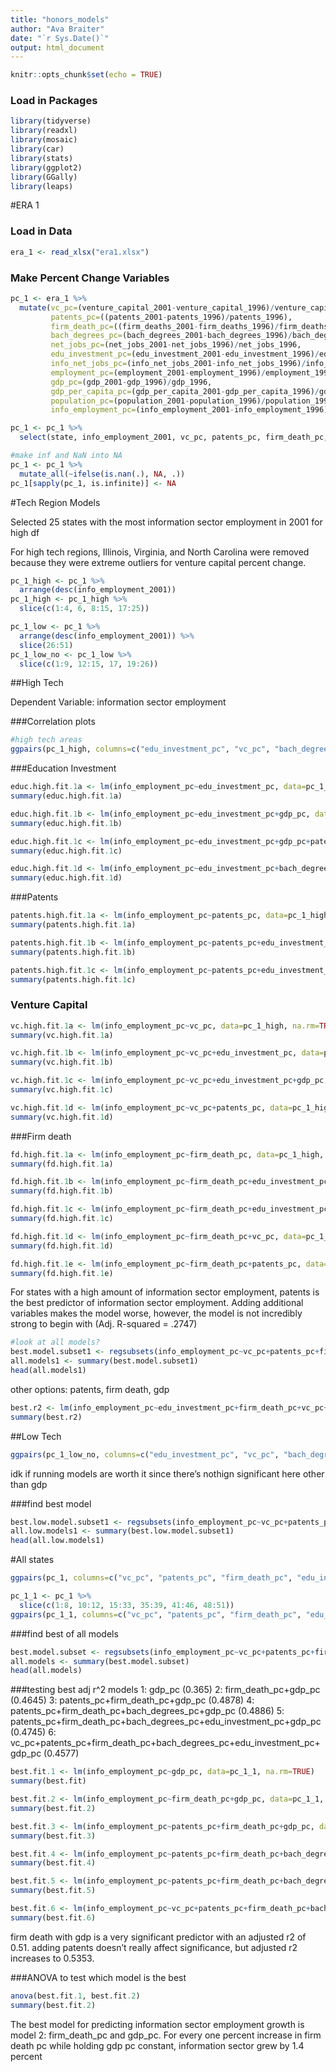 ```yaml
---
title: "honors_models"
author: "Ava Braiter"
date: "`r Sys.Date()`"
output: html_document
---
```


```r
knitr::opts_chunk$set(echo = TRUE)
```

### Load in Packages

```r
library(tidyverse)
library(readxl)
library(mosaic)
library(car)
library(stats)
library(ggplot2)
library(GGally)
library(leaps)

```

#ERA 1

### Load in Data

```r
era_1 <- read_xlsx("era1.xlsx")


```

### Make Percent Change Variables

```r
pc_1 <- era_1 %>% 
  mutate(vc_pc=(venture_capital_2001-venture_capital_1996)/venture_capital_1996,
         patents_pc=((patents_2001-patents_1996)/patents_1996),
         firm_death_pc=((firm_deaths_2001-firm_deaths_1996)/firm_deaths_1996),
         bach_degrees_pc=(bach_degrees_2001-bach_degrees_1996)/bach_degrees_1996,
         net_jobs_pc=(net_jobs_2001-net_jobs_1996)/net_jobs_1996,
         edu_investment_pc=(edu_investment_2001-edu_investment_1996)/edu_investment_1996,
         info_net_jobs_pc=(info_net_jobs_2001-info_net_jobs_1996)/info_net_jobs_1996,
         employment_pc=(employment_2001-employment_1996)/employment_1996,
         gdp_pc=(gdp_2001-gdp_1996)/gdp_1996,
         gdp_per_capita_pc=(gdp_per_capita_2001-gdp_per_capita_1996)/gdp_per_capita_1996,
         population_pc=(population_2001-population_1996)/population_1996,
         info_employment_pc=(info_employment_2001-info_employment_1996)/info_employment_1996)

pc_1 <- pc_1 %>% 
  select(state, info_employment_2001, vc_pc, patents_pc, firm_death_pc, bach_degrees_pc, net_jobs_pc, edu_investment_pc, info_net_jobs_pc, employment_pc, gdp_pc, gdp_per_capita_pc, population_pc, info_employment_pc)

#make inf and NaN into NA 
pc_1 <- pc_1 %>% 
  mutate_all(~ifelse(is.nan(.), NA, .))
pc_1[sapply(pc_1, is.infinite)] <- NA

```

#Tech Region Models

Selected 25 states with the most information sector employment in 2001 for high df

For high tech regions, Illinois, Virginia, and North Carolina were removed because they were extreme outliers for venture capital percent change.

```r

pc_1_high <- pc_1 %>% 
  arrange(desc(info_employment_2001))
pc_1_high <- pc_1_high %>% 
  slice(c(1:4, 6, 8:15, 17:25))

pc_1_low <- pc_1 %>% 
  arrange(desc(info_employment_2001)) %>% 
  slice(26:51)
pc_1_low_no <- pc_1_low %>% 
  slice(c(1:9, 12:15, 17, 19:26))

```

##High Tech

Dependent Variable: information sector employment

###Correlation plots

```r
#high tech areas
ggpairs(pc_1_high, columns=c("edu_investment_pc", "vc_pc", "bach_degrees_pc", "gdp_pc", "patents_pc", "firm_death_pc", "info_employment_pc"))

```

###Education Investment

```r
educ.high.fit.1a <- lm(info_employment_pc~edu_investment_pc, data=pc_1_high, na.rm=TRUE)
summary(educ.high.fit.1a)

educ.high.fit.1b <- lm(info_employment_pc~edu_investment_pc+gdp_pc, data=pc_1_high, na.rm=TRUE)
summary(educ.high.fit.1b)

educ.high.fit.1c <- lm(info_employment_pc~edu_investment_pc+gdp_pc+patents_pc, data=pc_1_high, na.rm=TRUE)
summary(educ.high.fit.1c)

educ.high.fit.1d <- lm(info_employment_pc~edu_investment_pc+bach_degrees_pc, data=pc_1_high, na.rm=TRUE)
summary(educ.high.fit.1d)
```

###Patents

```r
patents.high.fit.1a <- lm(info_employment_pc~patents_pc, data=pc_1_high, na.rm=TRUE)
summary(patents.high.fit.1a)

patents.high.fit.1b <- lm(info_employment_pc~patents_pc+edu_investment_pc, data=pc_1_high, na.rm=TRUE)
summary(patents.high.fit.1b)

patents.high.fit.1c <- lm(info_employment_pc~patents_pc+edu_investment_pc+bach_degrees_pc, data=pc_1_high, na.rm=TRUE)
summary(patents.high.fit.1c)
```

### Venture Capital

```r
vc.high.fit.1a <- lm(info_employment_pc~vc_pc, data=pc_1_high, na.rm=TRUE)
summary(vc.high.fit.1a)

vc.high.fit.1b <- lm(info_employment_pc~vc_pc+edu_investment_pc, data=pc_1_high, na.rm=TRUE)
summary(vc.high.fit.1b)

vc.high.fit.1c <- lm(info_employment_pc~vc_pc+edu_investment_pc+gdp_pc, data=pc_1_high, na.rm=TRUE)
summary(vc.high.fit.1c)

vc.high.fit.1d <- lm(info_employment_pc~vc_pc+patents_pc, data=pc_1_high, na.rm=TRUE)
summary(vc.high.fit.1d)

```

###Firm death
```r
fd.high.fit.1a <- lm(info_employment_pc~firm_death_pc, data=pc_1_high, na.rm=TRUE)
summary(fd.high.fit.1a)

fd.high.fit.1b <- lm(info_employment_pc~firm_death_pc+edu_investment_pc, data=pc_1_high, na.rm=TRUE)
summary(fd.high.fit.1b)

fd.high.fit.1c <- lm(info_employment_pc~firm_death_pc+edu_investment_pc+bach_degrees_pc, data=pc_1_high, na.rm=TRUE)
summary(fd.high.fit.1c)

fd.high.fit.1d <- lm(info_employment_pc~firm_death_pc+vc_pc, data=pc_1_high, na.rm=TRUE)
summary(fd.high.fit.1d)

fd.high.fit.1e <- lm(info_employment_pc~firm_death_pc+patents_pc, data=pc_1_high, na.rm=TRUE)
summary(fd.high.fit.1e)


```

For states with a high amount of information sector employment, patents is the best predictor of information sector employment. Adding additional variables makes the model worse, however, the model is not incredibly strong to begin with (Adj. R-squared = .2747)


```r
#look at all models?
best.model.subset1 <- regsubsets(info_employment_pc~vc_pc+patents_pc+firm_death_pc+bach_degrees_pc+edu_investment_pc+gdp_pc, data=pc_1_high, method="exhaustive")
all.models1 <- summary(best.model.subset1)
head(all.models1)


```
other options: patents, firm death, gdp
```r
best.r2 <- lm(info_employment_pc~edu_investment_pc+firm_death_pc+vc_pc+patents_pc+bach_degrees_pc+gdp_pc, data=pc_1_high, na.rm=TRUE)
summary(best.r2)
```

##Low Tech

```r
ggpairs(pc_1_low_no, columns=c("edu_investment_pc", "vc_pc", "bach_degrees_pc", "gdp_pc", "patents_pc", "info_employment_pc"))
```
idk if running models are worth it since there's nothign significant here other than gdp

###find best model
```r
best.low.model.subset1 <- regsubsets(info_employment_pc~vc_pc+patents_pc+firm_death_pc+bach_degrees_pc+edu_investment_pc+gdp_pc, data=pc_1_low, method="exhaustive")
all.low.models1 <- summary(best.low.model.subset1)
head(all.low.models1)
```


#All states

```r
ggpairs(pc_1, columns=c("vc_pc", "patents_pc", "firm_death_pc", "edu_investment_pc", "gdp_pc", "info_employment_pc"))
```
```r
pc_1_1 <- pc_1 %>% 
  slice(c(1:8, 10:12, 15:33, 35:39, 41:46, 48:51))
ggpairs(pc_1_1, columns=c("vc_pc", "patents_pc", "firm_death_pc", "edu_investment_pc", "gdp_pc", "population_pc", "info_employment_pc"))
```

###find best of all models

```r
best.model.subset <- regsubsets(info_employment_pc~vc_pc+patents_pc+firm_death_pc+bach_degrees_pc+edu_investment_pc+population_pc+gdp_pc, data=pc_1_1, method="exhaustive")
all.models <- summary(best.model.subset)
head(all.models)
```

###testing best adj r^2 models
1: gdp_pc (0.365)
2: firm_death_pc+gdp_pc (0.4645)
3: patents_pc+firm_death_pc+gdp_pc (0.4878)
4: patents_pc+firm_death_pc+bach_degrees_pc+gdp_pc (0.4886)
5: patents_pc+firm_death_pc+bach_degrees_pc+edu_investment_pc+gdp_pc (0.4745)
6: vc_pc+patents_pc+firm_death_pc+bach_degrees_pc+edu_investment_pc+gdp_pc (0.4577)
```r
best.fit.1 <- lm(info_employment_pc~gdp_pc, data=pc_1_1, na.rm=TRUE)
summary(best.fit)

best.fit.2 <- lm(info_employment_pc~firm_death_pc+gdp_pc, data=pc_1_1, na.rm=TRUE)
summary(best.fit.2)

best.fit.3 <- lm(info_employment_pc~patents_pc+firm_death_pc+gdp_pc, data=pc_1_1, na.rm=TRUE)
summary(best.fit.3)

best.fit.4 <- lm(info_employment_pc~patents_pc+firm_death_pc+bach_degrees_pc+gdp_pc, data=pc_1_1, na.rm=TRUE)
summary(best.fit.4)

best.fit.5 <- lm(info_employment_pc~patents_pc+firm_death_pc+bach_degrees_pc+edu_investment_pc+gdp_pc, data=pc_1_1, na.rm=TRUE)
summary(best.fit.5)

best.fit.6 <- lm(info_employment_pc~vc_pc+patents_pc+firm_death_pc+bach_degrees_pc+edu_investment_pc+gdp_pc, data=pc_1_1, na.rm=TRUE)
summary(best.fit.6)

```


firm death with gdp is a very significant predictor with an adjusted r2 of 0.51. adding patents doesn't really affect significance, but adjusted r2 increases to 0.5353.

###ANOVA to test which model is the best
```r
anova(best.fit.1, best.fit.2)
summary(best.fit.2)
```
The best model for predicting information sector employment growth is model 2: firm_death_pc and gdp_pc. For every one percent increase in firm death pc while holding gdp pc constant, information sector grew by 1.4 percent
